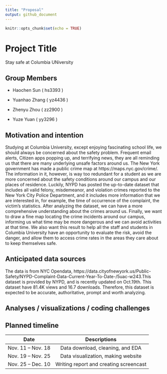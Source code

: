 ```yaml
---
title: "Proposal"
output: github_document
---
```


```r
knitr::opts_chunk$set(echo = TRUE)
```

# Project Title

Stay safe at Columbia UNiversity

## Group Members

+ Haochen Sun ( hs3393 )

+ Yuanhao Zhang ( yz4436 )

+ Zhenyu Zhou ( zz2900 )

+ Yuze Yuan ( yy3296 )


## Motivation and intention

Studying at Columbia University, except enjoying fascinating school life, we should always be concerned about the safety problem. Frequent email alerts, Citizen apps popping up, and terrifying news, they are all reminding us that there are many underlying unsafe factors around us. The New York government has made a public crime map at https://maps.nyc.gov/crime/.
The information in it, however, is way too redundant for a student as we are more concerned about the safety conditions around our campus and our places of residence. Luckily, NYPD has posted the up-to-date dataset that includes all valid felony, misdemeanor, and violation crimes reported to the New York City Police Department, and it includes more information that we are interested in, for example, the time of occurrence of the complaint, the victim’s statistics. After analyzing the dataset, we can have a more comprehensive understanding about the crimes around us. Finally, we want to draw a fine map locating the crime incidents around our campus, informing us what time may be more dangerous and we can avoid activities at that time. We also want this result to help all the staff and students in Columbia University have an opportunity to evaluate the risk, avoid the danger, and allow them to access crime rates in the areas they care about to keep themselves safe.


## Anticipated data sources

The data is from NYC Opendata, https://data.cityofnewyork.us/Public-Safety/NYPD-Complaint-Data-Current-Year-To-Date-/5uac-w243.This dataset is provided by NYPD, and is recently updated on Oct.19th. This dataset have 81.4K views and 16.7 downloads. Therefore, this dataset is expected to be accurate, authoritative, prompt and worth analyzing. 



## Analyses / visualizations / coding challenges



## Planned timeline
|          Date     |                Descriptions            |
|:-----------------:|:--------------------------------------:|
| Nov. 11 – Nov. 18 | Data download, cleaning, and EDA       |
| Nov. 19 – Nov. 25 | Data visualization, making website     |
| Nov. 25 – Dec. 10 | Writing report and creating screencast |




